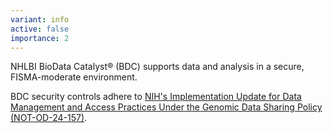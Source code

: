 ```yaml
---
variant: info
active: false
importance: 2
---
```


NHLBI BioData Catalyst® (BDC) supports data and analysis in a secure, FISMA-moderate environment.

BDC security controls adhere to [NIH's Implementation Update for Data Management and Access Practices Under the Genomic Data Sharing Policy (NOT-OD-24-157)](https://grants.nih.gov/grants/guide/notice-files/NOT-OD-24-157.html).
